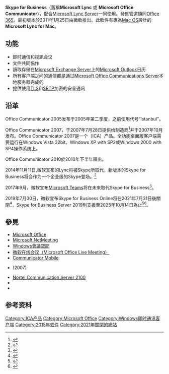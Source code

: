 {{Distinguish|Skype|Skype for Business Server}}
{{copyedit|time=2016-12-07T17:12:15+00:00}}
{{Infobox software
| name                   = Skype for Business
| logo                   = Skype-icon-new.png
| developer              = [[Microsoft|Microsoft]]
| latest_release_version = 16.0.5095.1000
| latest release date    = {{Start date and age|df=yes|2020|12|1}}
| operating_system       = [[Windows|Windows]]，[[Windows_Phone|Windows Phone]]，[[Android|Android]]和[[iOS|iOS]]
| platform               = [[IA-32|IA-32]] (32-bit)和[[x86-64|x86-64]] (64-bit)
| genre                  = [[即时通讯|即时通讯]]、[[客户端|客户端]]和[[群件|群件]]
| license                = [[共享軟件|共享軟件]]
| website                = {{URL|https://products.office.com/skype-for-business/}}
|screenshot = |logo_size = 120px|caption = |collapsible = 是|size = 53 [[Megabyte|MB]]
}}
{{Infobox software
| name                   = Lync for Mac
| logo                   = 
| screenshot             = 
| collapsible            = 
| developer              = [[Microsoft|Microsoft]]
| latest release version = 2011
| operating system       = [[Mac_OS_X_10.5|Mac OS X 10.5.8]]以上
| genre                  = [[即时通讯|即时通讯]][[客户端|客户端]]
| license                = [[專有軟件|專有]][[商業軟件|商業軟件]]
| website                = {{URL|http://www.microsoft.com/mac/enterprise/lync}}
}}

'''Skype for Business'''（舊稱'''Microsoft Lync''' 或 '''Microsoft Office Communicator'''），配合[[Microsoft_Lync_Server|Microsoft Lync Server]]一同使用。發售管道隨同[[Office_365|Office 365]]。最初版本於2011年1月25日由微軟推出。此軟件有專為[[Mac_OS|Mac OS]]設計的'''Microsoft Lync for Mac'''。

== 功能 ==
* 即时通信和视訊会议
* 文件共同協作
* 讀取存储在[[Microsoft_Exchange_Server|Microsoft Exchange Server]]上的[[Microsoft_Outlook|Microsoft Outlook]]日历
* 所有客户端之间的通信都是通过[[Microsoft_Office_Communications_Server|Microsoft Office Communications Server]]本地服务器完成的
* 提供使用[[TLS|TLS]]和[[SRTP|SRTP]]加密的安全通讯

== 沿革 ==
Office Communicator 2005发布于2005年第二季度，之前使用代号“Istanbul”。

Office Communicator 2007，于2007年7月28日提供给制造商<ref>{{Cite web |url=http://communicatorteam.com/archive/2007/07/28/6.aspx |title=Office Communicator Team blog: RTM news |accessdate=2008-11-11 |archive-date=2010-11-26 |archive-url=https://web.archive.org/web/20101126124701/http://communicatorteam.com/archive/2007/07/28/6.aspx |dead-url=yes }}</ref>并于2007年10月发布。Office Communicator 2007是一个{{link-en|创新通信联盟|Innovative Communications Alliance}}（ICA）产品。全功能桌面版客户端需要运行在Windows Vista 32bit、Windows XP with SP2或Windows 2000 with SP4操作系统上。

Office Communicator 2010於2010年下半年釋出。

2014年11月11日,微软宣布的Lync将被Skype所取代，新版本的Skype for Business将会作为一个企业级的Skype登场。<ref>{{Cite web |url=https://blogs.office.com/2014/11/11/introducing-skype-business |title=Introducing Skype for Business |accessdate=2015-07-22 |archive-date=2015-07-22 |archive-url=https://web.archive.org/web/20150722200547/https://blogs.office.com/2014/11/11/introducing-skype-business/ |dead-url=no }}</ref>

2017年9月，微软宣布[[Microsoft_Teams|Microsoft Teams]]将在未来取代Skype for Business<ref name="teams-replacement-announce">{{Cite news|url=https://www.theverge.com/2017/9/25/16360072/microsoft-teams-replacing-skype-for-business|title=Microsoft Teams is replacing Skype for Business to put more pressure on Slack|work=The Verge|access-date=2017-09-26|archive-date=2017-09-25|archive-url=https://web.archive.org/web/20170925231151/https://www.theverge.com/2017/9/25/16360072/microsoft-teams-replacing-skype-for-business|dead-url=no}}</ref>。

2019年7月30日，微软宣布Skype for Business Online将在2021年7月31日後關閉<ref name="Skype-for-Business-Online-to-Be-Retired-in-2021">{{Cite web |url=https://techcommunity.microsoft.com/t5/Microsoft-Teams-Blog/Skype-for-Business-Online-to-Be-Retired-in-2021/ba-p/777833 |title=Skype for Business Online to Be Retired in 2021 |accessdate=2020-02-04 |archive-date=2020-01-14 |archive-url=https://web.archive.org/web/20200114223749/https://techcommunity.microsoft.com/t5/microsoft-teams-blog/skype-for-business-online-to-be-retired-in-2021/ba-p/777833 |dead-url=no }}</ref>，Skype for Business Server 2019則支援至2025年10月14日為止<ref>{{Cite web|last=Foley|first=Mary Jo|date=July 30, 2019|title=Microsoft will drop Skype for Business Online on July 31, 2021|url=https://www.zdnet.com/article/microsoft-will-drop-skype-for-business-online-on-july-31-2021/|url-status=live|access-date=2020-02-09|website=ZDNet|language=en|archive-date=2020-09-06|archive-url=https://web.archive.org/web/20200906172008/https://www.zdnet.com/article/microsoft-will-drop-skype-for-business-online-on-july-31-2021/}}</ref><ref name="teams-replacement-announce">{{Cite news|last=Warren|first=Tom|date=September 25, 2017|title=Microsoft Teams is replacing Skype for Business to put more pressure on Slack|work=The Verge|url=https://www.theverge.com/2017/9/25/16360072/microsoft-teams-replacing-skype-for-business|url-status=live|access-date=September 26, 2017}}</ref>。

== 參見 ==
* [[Microsoft_Office|Microsoft Office]]
* [[Microsoft_NetMeeting|Microsoft NetMeeting]]
* [[Windows會議空間|Windows會議空間]]
* [[微软在线会议（Microsoft_Office_Live_Meeting）|微软在线会议（Microsoft Office Live Meeting）]]
* [[Communicator_Mobile|Communicator Mobile]]
* {{link-en|Office Communications Server}} (2007)
* [[Nortel_Communication_Server_2100|Nortel Communication Server 2100]]
* {{link-en|LG-Nortel IP Phone 8540}}
* {{link-en|List of Microsoft - Nortel (ICA) Products}}

== 参考资料 ==
{{reflist}}

{{IM clients}}
{{Microsoft Office}}
{{Microsoft}}

[[Category:ICA产品|Category:ICA产品]]
[[Category:Microsoft_Office|Category:Microsoft Office]]
[[Category:Windows即时通讯客户端|Category:Windows即时通讯客户端]]
[[Category:2015年软件|Category:2015年软件]]
[[Category:2021年關閉的網站|Category:2021年關閉的網站]]